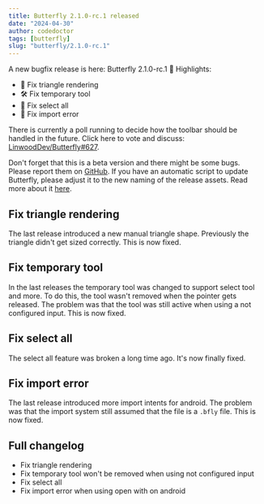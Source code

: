 ```yaml
---
title: Butterfly 2.1.0-rc.1 released
date: "2024-04-30"
author: codedoctor
tags: [butterfly]
slug: "butterfly/2.1.0-rc.1"
---
```


A new bugfix release is here: Butterfly 2.1.0-rc.1 🐞
Highlights:

- 📐 Fix triangle rendering
- 🛠️ Fix temporary tool
- 🔧 Fix select all
- 📄 Fix import error

There is currently a poll running to decide how the toolbar should be handled in the future. Click here to vote and discuss: [LinwoodDev/Butterfly#627](https://github.com/LinwoodDev/Butterfly/discussions/627).

Don't forget that this is a beta version and there might be some bugs. Please report them on [GitHub](https://github.com/LinwoodDev/Butterfly/issues).
If you have an automatic script to update Butterfly, please adjust it to the new naming of the release assets. Read more about it [here](https://github.com/LinwoodDev/Butterfly/discussions/568).

## Fix triangle rendering

The last release introduced a new manual triangle shape. Previously the triangle didn't get sized correctly. This is now fixed.

## Fix temporary tool

In the last releases the temporary tool was changed to support select tool and more. To do this, the tool wasn't removed when the pointer gets released.
The problem was that the tool was still active when using a not configured input. This is now fixed.

## Fix select all

The select all feature was broken a long time ago. It's now finally fixed.

## Fix import error

The last release introduced more import intents for android. The problem was that the import system still assumed that the file is a `.bfly` file. This is now fixed.

## Full changelog

* Fix triangle rendering
* Fix temporary tool won't be removed when using not configured input
* Fix select all
* Fix import error when using open with on android
